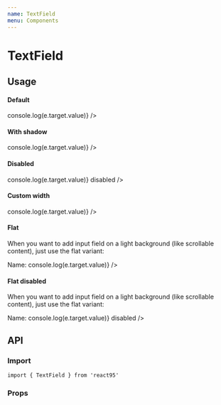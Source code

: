 ```yaml
---
name: TextField
menu: Components
---
```




# TextField

## Usage

#### Default

<Playground>
  <TextField defaultValue='' onChange={e => console.log(e.target.value)} />
</Playground>

#### With shadow

<Playground>
  <TextField
    defaultValue='No shadow'
    shadow
    onChange={e => console.log(e.target.value)}
  />
</Playground>

#### Disabled

<Playground>
  <TextField
    defaultValue="Can't type 😥"
    onChange={e => console.log(e.target.value)}
    disabled
  />
</Playground>

#### Custom width

<Playground>
  <TextField
    defaultValue='Custom width'
    width={150}
    onChange={e => console.log(e.target.value)}
  />
</Playground>

#### Flat

<Playground>
  <Cutout style={{ padding: '2rem', width: '300px' }}>
    <p style={{ lineHeight: 1.3 }}>
      When you want to add input field on a light background (like scrollable
      content), just use the flat variant:
    </p>
    <div style={{ display: 'flex', alignItems: 'center', marginTop: '1rem' }}>
      <label
        style={{ paddingRight: '0.5rem', fontSize: '1rem' }}
        htmlFor='name'
      >
        Name:
      </label>
      <TextField
        id='name'
        variant='flat'
        placeholder='type here...'
        width={150}
        onChange={e => console.log(e.target.value)}
      />
    </div>
  </Cutout>
</Playground>

#### Flat disabled

<Playground>
  <Cutout style={{ padding: '2rem', width: '300px' }}>
    <p style={{ lineHeight: 1.3 }}>
      When you want to add input field on a light background (like scrollable
      content), just use the flat variant:
    </p>
    <div style={{ display: 'flex', alignItems: 'center', marginTop: '1rem' }}>
      <label
        style={{ paddingRight: '0.5rem', fontSize: '1rem' }}
        htmlFor='name'
      >
        Name:
      </label>
      <TextField
        id='name'
        variant='flat'
        defaultValue="Can't type 😥"
        width={150}
        onChange={e => console.log(e.target.value)}
        disabled
      />
    </div>
  </Cutout>
</Playground>

## API

### Import

```
import { TextField } from 'react95'
```

### Props

<Props of={TextField} />
